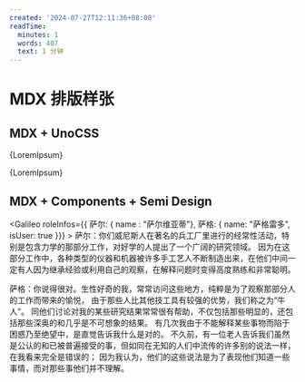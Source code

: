 ```yaml
---
created: '2024-07-27T12:11:36+08:00'
readTime:
  minutes: 1
  words: 407
  text: 1 分钟
---
```




# MDX 排版样张

## MDX + UnoCSS

<p font="argentina" leading="loose" mb="3">
  {LoremIpsum}
</p>

<p font="romania" leading="loose">
  {LoremIpsum}
</p>

<div flex="~ justify-around items-center" text="3xl" mt="6" mb="-6">
  <div className="i-logos-react" />
  <div className="i-logos-unocss" />
  <div className="i-logos-bun" />
  <div className="i-carbon-assembly text-cyan-400" />
  <div className="i-carbon-sun dark:i-carbon-moon" />
  <div className="i-twemoji-grinning-face-with-smiling-eyes hover:i-twemoji-face-with-tears-of-joy" />
</div>

## MDX + Components + Semi Design

<Galileo roleInfos={{ 萨尔: { name : "萨尔维亚蒂"}, 萨格: { name: "萨格雷多", isUser: true }}} >
  萨尔：你们威尼斯人在著名的兵工厂里进行的经常性活动，特别是包含力学的那部分工作，对好学的人提出了一个广阔的研究领域。
  因为在这部分工作中，各种类型的仪器和机器被许多手工艺人不断制造出来，在他们中间一定有人因为继承经验或利用自己的观察，在解释问题时变得高度熟练和非常聪明。

  萨格：你说得很对。生性好奇的我，常常访问这些地方，纯粹是为了观察那部分人的工作而带来的愉悦，
  由于那些人比其他技工具有较强的优势，我们称之为“牛人”。
  同他们讨论对我的某些研究结果常常很有帮助，不仅包括那些明显的，还包括那些深奥的和几乎是不可想象的结果。
  有几次我由于不能解释某些事物而陷于困惑乃至绝望中，是直觉告诉我什么是对的。
  不久前，有一位老人告诉我们虽然是公认的和已被普遍接受的事，但如同在无知的人们中流传的许多别的说法一样，在我看来完全是错误的；
  因为我认为，他们的这些说法是为了表现他们知道一些事情，而对那些事他们并不理解。
</Galileo>
